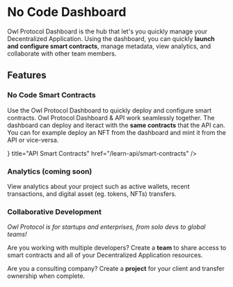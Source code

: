 
# No Code Dashboard
Owl Protocol Dashboard is the hub that let's you quickly manage your Decentralized Application. Using the dashboard, you can quickly **launch and configure smart contracts**, manage metadata, view analytics, and collaborate with other team members.

## Features

### No Code Smart Contracts
Use the Owl Protocol Dashboard to quickly deploy and configure smart contracts. Owl Protocol Dashboard & API work seamlessly together. The dashboard can deploy and iteract with the **same contracts** that the API can. You can for example deploy an NFT from the dashboard and mint it from the API or vice-versa.

<Cards>
    <Cards.Card
        icon={<ChevronRightIcon />}
        title="API Smart Contracts"
        href="/learn-api/smart-contracts"
    />
</Cards>

### Analytics (coming soon)
View analytics about your project such as active wallets, recent transactions, and digital asset (eg. tokens, NFTs) transfers.

### Collaborative Development
_Owl Protocol is for startups and enterprises, from solo devs to global teams!_

Are you working with multiple developers? Create a **team** to share access to smart contracts and all of your Decentralized Application resources.

Are you a consulting company? Create a **project** for your client and transfer ownership when complete.
